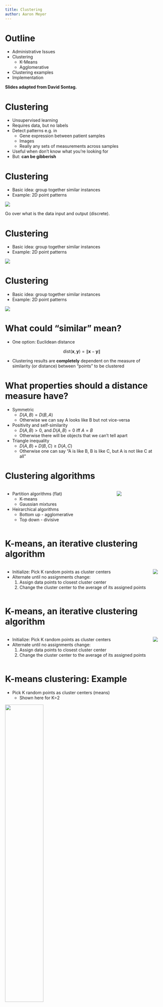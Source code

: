 ```yaml
---
title: Clustering
author: Aaron Meyer
---
```


# Outline

- Administrative Issues
- Clustering
	- K-Means
	- Agglomerative
- Clustering examples
- Implementation

**Slides adapted from David Sontag.**

# Clustering

- Unsupervised learning
- Requires data, but no labels
- Detect patterns e.g. in
	- Gene expression between patient samples
	- Images
	- Really any sets of measurements across samples
- Useful when don’t know what you’re looking for
- But: **can be gibberish**

# Clustering

- Basic idea: group together similar instances
- Example: 2D point patterns

![ ](./figs/lec13/clust1.png)

::: notes
Go over what is the data input and output (discrete).
:::

# Clustering

- Basic idea: group together similar instances
- Example: 2D point patterns

![ ](./figs/lec13/clust2.png)

# Clustering

- Basic idea: group together similar instances
- Example: 2D point patterns

![ ](./figs/lec13/clust3.png)

# What could "similar" mean?

- One option: Euclidean distance

$$ \textrm{dist}(\mathbf{x}, \mathbf{y}) = \lVert \mathbf{x} - \mathbf{y} \rVert $$

- Clustering results are **completely** dependent on the measure of similarity (or distance) between "points" to be clustered

# What properties should a distance measure have?

- Symmetric
	- $D(A, B) = D(B, A)$
	- Otherwise we can say A looks like B but not vice-versa
- Positivity and self-similarity
	- $D(A,B) > 0$, and $D(A,B)=0$ iff $A=B$
	- Otherwise there will be objects that we can't tell apart
- Triangle inequality
	- $D(A, B) + D(B, C) \geq D(A,C)$
	- Otherwise one can say "A is like B, B is like C, but A is not like C at all"

# Clustering algorithms

::: columns

:::: column
- Partition algorithms (flat)
	- K-means
	- Gaussian mixtures

- Heirarchical algorithms
	- Bottom up - agglomerative
	- Top down - divisive
::::

:::: column
![ ](./figs/lec13/simpsons.png)
::::

:::

# K-means, an iterative clustering algorithm

::: columns

:::: column
- Initialize: Pick K random points as cluster centers
- Alternate until no assignments change:
	1. Assign data points to closest cluster center
	2. Change the cluster center to the average of its assigned points
::::

:::: column
![ ](./figs/lec13/kmeans1.png)
::::

:::

# K-means, an iterative clustering algorithm

::: columns

:::: column
- Initialize: Pick K random points as cluster centers
- Alternate until no assignments change:
	1. Assign data points to closest cluster center
	2. Change the cluster center to the average of its assigned points
::::

:::: column
![ ](./figs/lec13/kmeans2.png)
::::

:::

# K-means clustering: Example

- Pick K random points as cluster centers (means)
	- Shown here for K=2

![ ](./figs/lec13/k1.png){ width=50% }

# K-means clustering: Example

## Iterative Step 1

Assign data points to closest cluster center

![ ](./figs/lec13/k2.png){ width=50% }

::: notes
Critical step is right here. How do we pick what is close? Which is closer?
:::

# K-means clustering: Example

## Iterative Step 2

Change the cluster center to the average of the assigned points

![ ](./figs/lec13/k3.png){ width=50% }

::: notes
- Can be slow for very large numbers of data points.
- Can use stochastic sampling in some cases.
:::

# K-means clustering: Example

Repeat until convergence

![ ](./figs/lec13/k4.png){ width=50% }

# K-means clustering: Example

![ ](./figs/lec13/k5.png){ width=50% }

# K-means clustering: Example

![ ](./figs/lec13/k6.png){ width=50% }


# Another Example

![Step 1](./figs/lec13/slides2-1.pdf)

# Another Example

![Step 2](./figs/lec13/slides2-2.pdf)

# Another Example

![Step 3](./figs/lec13/slides2-3.pdf)

# Another Example

![Step 4](./figs/lec13/slides2-4.pdf)

# Another Example

![Step 5](./figs/lec13/slides2-5.pdf)

# Another Example

![Step 6](./figs/lec13/slides2-6.pdf)

# Another Example

![Step 7](./figs/lec13/slides2-7.pdf)

# Properties of K-means algorithm

- Guaranteed to converge in a finite number of iterations
- Running time per iteration:
	1. Assign data points to closest cluster center:
		- **O(KN) time**
	2. Change the cluster center to the average of its assigned points:
		- **O(N) time**

# K-Means Convergence

**Objective:** $\min_{\mu}\min_{C}\sum_{i=1}^k \sum_{x\in C_i} \lVert x - \mu_i \rVert^2$

1. Fix $\mu$, optimize $C$: $$\min_C \sum_{i=1}^k \sum_{x\in C_i} \lVert x - \mu_i \rVert^2 = \min_C \sum_{i}^n \lVert x_i - \mu_{x_i} \rVert^2$$
2. Fix $C$, optimize $\mu$: $$\min_{\mu}\sum_{i=1}^k \sum_{x\in C_i} \lVert x - \mu_i \rVert^2$$
	- Take partial derivative of $\mu_i$ and set to zero, we have $$\mu_i = \frac{1}{\lVert C_i \rVert} \sum_{x \in C_i} x$$

Kmeans takes an alternating optimization approach. Each step is guaranteed to decrease the objective—thus guaranteed to converge.

# Initialization

::: columns

:::: column
K-means algorithm is a heuristic:

- Requires initial means
- It does matter what you pick!
- What can go wrong?
- **Various schemes for preventing this kind of thing:** variance-based split / merge, initialization heuristics
::::

![ ](./figs/lec13/init.png){ width=40% }

:::

# K-Means Getting Stuck

Local optima dependent on how the problem was specified:

![ ](./figs/lec13/localopt.png)

# K-means not able to properly cluster

![ ](./figs/lec13/circle.png)

::: notes
- Go over number of clusters.
- Show example data.
- What would within-cluster distance look like in the ideal case?
:::

# Changing the features (distance function) can help

![ ](./figs/lec13/circletrans.png)

::: notes
- This is the kernel method.
- Will use again with SVMs!
:::

# Agglomerative Clustering

::: columns

:::: {.column width=60%}
- Agglomerative clustering:
	- First merge very similar instances
	- Incrementally build larger clusters out of smaller clusters
- Algorithm:
	- Maintain a set of clusters
	- Initially, each instance in its own cluster
	- Repeat:
		- Pick the two closest clusters
		- Merge them into a new cluster
		- Stop when there’s only one cluster left
- Produces not one clustering, but a family of clusterings represented by a dendrogram
::::

:::: {.column width=40%}
![ ](./figs/lec13/agg1.png){ width=100% }
::::

:::

# Agglomerative Clustering

How should we define “closest” for clusters with multiple elements?

![ ](./figs/lec13/agg2.png){ width=50% }

# Agglomerative Clustering

- How should we define “closest” for clusters with multiple elements?
- Many options:
	- Closest pair (single-link clustering)
	- Farthest pair (complete-link clustering)
	- Average of all pairs
- Different choices create different clustering behaviors

![ ](./figs/lec13/agg3.png){ width=40% }

# Agglomerative Clustering

- How should we define “closest” for clusters with multiple elements?
- Many options:
	- Closest pair (left)
	- Farthest pair (right)
	- Average of all pairs
- Different choices create different clustering behaviors

![ ](./figs/lec13/agglo.png){ width=90% }

# Clustering Behavior

![Mouse tumor data from Hastie et al.](./figs/lec13/clustbeh.png)

# Agglomerative Clustering Questions

- Will agglomerative clustering converge?
	- To a global optimum?
- Will it always find the true patterns in the data?
- Do people ever use it?
- How many clusters to pick?

# Reconsidering “hard assignments”?

- Clusters may overlap
- Some clusters may be “wider” than others
- Distances can be deceiving!

![ ](./figs/lec13/olap.pdf){ height=60% }

# Applications

- Clustering patients into groups based on molecular or eitiological measurements
- Cells into groups based on molecular measurements
- Neuronal signals 

# Clustering Patients

![ ](./figs/lec13/BCclustersTitle.pdf)

# Clustering Patients

![ ](./figs/lec13/BCclusters.pdf)

::: notes
- We use clusters because they (hopefully) translate to meaningful differences.
- What if you cluster based on different measurements?
:::

# Clustering molecular signals

![ ](./figs/lec13/kristenTitle.pdf)

# Clustering molecular signals

![ ](./figs/lec13/KristenMethods.pdf)

# Clustering molecular signals

![ ](./figs/lec13/KristenClustClust.pdf)

# Clustering molecular signals

![ ](./figs/lec13/kristen-clusters.pdf)

# Review

![ ](./figs/lec13/review-title.pdf)

# Review

![ ](./figs/lec13/review-fig1.pdf)

# Review

![ ](./figs/lec13/review-fig2.pdf)

# Review

![ ](./figs/lec13/review-fig3.pdf)

# Review

![ ](./figs/lec13/review-fig4.pdf)

# Review

![ ](./figs/lec13/review-fig5.pdf)

# Review

![ ](./figs/lec13/review-fig6.pdf)

# Implementation

## K-means

`sklearn.cluster.KMeans`

- `n_clusters`: Number of clusters to form
- `init`: Initialization method
- `n_init`: Number of initializations
- `max_iter`: Maximum steps algorithm can take

## Agglomerative

`sklearn.cluster.AgglomerativeClustering`

# Implementation - K-means

```python
import numpy as np
from matplotlib.pyplot import figure
from mpl_toolkits.mplot3d import Axes3D

from sklearn.cluster import KMeans
from sklearn import datasets

iris = datasets.load_iris()
X, y = iris.data, iris.target

est = KMeans(n_clusters=3)

ax = Axes3D(figure(), rect=[0, 0, .95, 1], elev=48, azim=134)
est.fit(X)
labels = est.labels_

ax.scatter(X[:, 3], X[:, 0], X[:, 2],
           c=labels.astype(np.float), edgecolor='k')

# ...
```

# Implementation - K-means

![ ](./figs/lec13/iris1.png){ width=70% }

# Implementation - K-means

![ ](./figs/lec13/iris2.png){ width=70% }

# Further Reading

- [sklearn: Clustering](https://scikit-learn.org/stable/modules/clustering.html)
- [Avoiding common pitfalls when clustering biological data](https://stke.sciencemag.org/content/9/432/re6)

### K-Means clustering

1. What is clustering? What does it seek to accomplish?
2. What is agglomerative clustering? What does the resulting output look like?
3. What is the difference between single-link, complete-link, and average clustering?
4. What are three properties that are required of a distance metric? What kind of things can be compared with a distance metric?
5. What decisions does one have to make before performing k-means clustering?
6. Describe the process of fitting that k-means performs.
7. You and your colleague each run k-means with the same settings, and arrive at different results. How could this happen?
8. What are two cases in which k-means clustering can fail or provide bad results?
9. How do you determine that your clustering is "good"?
